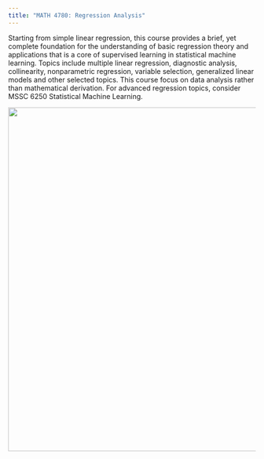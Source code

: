 ```yaml
---
title: "MATH 4780: Regression Analysis"
---
```


Starting from simple linear regression, this course provides a brief, yet complete foundation for the understanding of basic regression theory and applications that is a core of supervised learning in statistical machine learning. Topics include multiple linear regression, diagnostic analysis, collinearity, nonparametric regression, variable selection, generalized linear models and other selected topics. This course focus on data analysis rather than mathematical derivation. For advanced regression topics, consider MSSC 6250 Statistical Machine Learning.

![](images/background-bikeshare.png){fig-alt="A series of six, generic data visualizations: a scatterplot, a density plot, a contour plot, a line plot, a box plot, and another scatterplot." width="700"}
